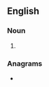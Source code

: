 ==English==

===Noun===
{{head|en|noun plural form}}

# {{plural of|seedling|lang=en}}

===Anagrams===
* {{anagrams|en|gelidness}}